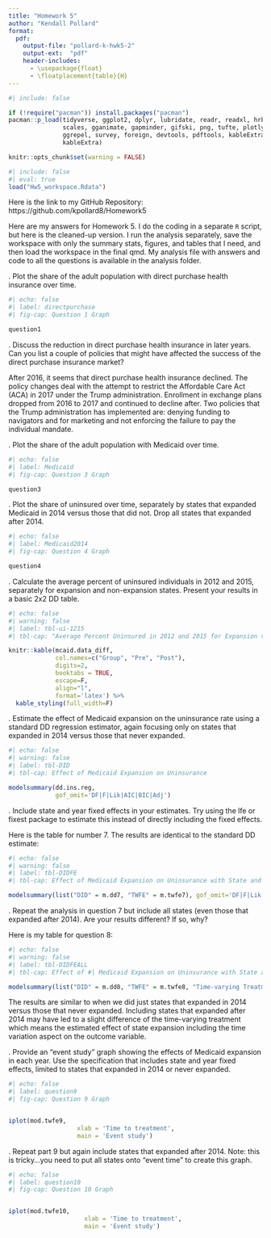 ```yaml
---
title: "Homework 5"
author: "Kendall Pollard"
format:
  pdf:
    output-file: "pollard-k-hwk5-2"
    output-ext:  "pdf"
    header-includes:
      - \usepackage{float}
      - \floatplacement{table}{H}
---
```



```r
#| include: false

if (!require("pacman")) install.packages("pacman")
pacman::p_load(tidyverse, ggplot2, dplyr, lubridate, readr, readxl, hrbrthemes, fixest,
               scales, gganimate, gapminder, gifski, png, tufte, plotly, OECD,
               ggrepel, survey, foreign, devtools, pdftools, kableExtra, modelsummary,
               kableExtra)
```


```r
knitr::opts_chunk$set(warning = FALSE)
```


```r
#| include: false
#| eval: true
load("Hw5_workspace.Rdata")
```

Here is the link to my GitHub Repository: https://github.com/kpollard8/Homework5 

Here are my answers for Homework 5. I do the coding in a separate `R` script, but here is the cleaned-up version. I run the analysis separately, save the workspace with only the summary stats, figures, and tables that I need, and then load the workspace in the final qmd. My analysis file with answers and code to all the questions is available in the analysis folder. 

\newpage 

\vspace{.2in}
\noindent 1. Plot the share of the adult population with direct purchase health insurance over time. <br>

```r
#| echo: false
#| label: directpurchase
#| fig-cap: Question 1 Graph

question1
```


\newpage 

\vspace{.2in}
\noindent 2. Discuss the reduction in direct purchase health insurance in later years. Can you list a couple of policies that might have affected the success of the direct purchase insurance market? <br>

After 2016, it seems that direct purchase health insurance declined. The policy changes deal with the attempt to restrict the Affordable Care Act (ACA) in 2017 under the Trump administration. Enrollment in exchange plans dropped from 2016 to 2017 and continued to decline after. Two policies that the Trump administration has implemented are: denying funding to navigators and for marketing and not enforcing the failure to pay the individual mandate. 


\newpage 

\vspace{.2in}
\noindent 3. Plot the share of the adult population with Medicaid over time. <br>

```r
#| echo: false
#| label: Medicaid
#| fig-cap: Question 3 Graph

question3
```


\newpage 

\vspace{.2in}
\noindent 4. Plot the share of uninsured over time, separately by states that expanded Medicaid in 2014 versus those that did not. Drop all states that expanded after 2014. <br>

```r
#| echo: false
#| label: Medicaid2014
#| fig-cap: Question 4 Graph

question4
```

\newpage 

\vspace{.2in}
\noindent 5. Calculate the average percent of uninsured individuals in 2012 and 2015, separately for expansion and non-expansion states. Present your results in a basic 2x2 DD table. <br>

```r
#| echo: false
#| warning: false
#| label: tbl-ui-1215
#| tbl-cap: "Average Percent Uninsured in 2012 and 2015 for Expansion vs Non-Expansion"

knitr::kable(mcaid.data_diff, 
             col.names=c("Group", "Pre", "Post"),
             digits=2,
             booktabs = TRUE,
             escape=F,
             align="l",
             format='latex') %>% 
  kable_styling(full_width=F)

```

\newpage 

\vspace{.2in}
\noindent 6. Estimate the effect of Medicaid expansion on the uninsurance rate using a standard DD regression estimator, again focusing only on states that expanded in 2014 versus those that never expanded. <br>

```r
#| echo: false
#| warning: false
#| label: tbl-DID
#| tbl-cap: Effect of Medicaid Expansion on Uninsurance

modelsummary(dd.ins.reg,
             gof_omit='DF|F|Lik|AIC|BIC|Adj')
```

\newpage 

\vspace{.2in}
\noindent 7. Include state and year fixed effects in your estimates. Try using the lfe or fixest package to estimate this instead of directly including the fixed effects. <br>

Here is the table for number 7. The results are identical to the standard DD estimate: 

```r
#| echo: false
#| warning: false
#| label: tbl-DIDFE
#| tbl-cap: Effect of Medicaid Expansion on Uninsurance with State and Year FE

modelsummary(list("DID" = m.dd7, "TWFE" = m.twfe7), gof_omit='DF|F|Lik|AIC|BIC|Adj')
```

\newpage 

\vspace{.2in}
\noindent 8. Repeat the analysis in question 7 but include all states (even those that expanded after 2014). Are your results different? If so, why? <br>

Here is my table for question 8: 

```r
#| echo: false
#| warning: false
#| label: tbl-DIDFEALL
#| tbl-cap: Effect of #| Medicaid Expansion on Uninsurance with State and Year FE for All States

modelsummary(list("DID" = m.dd8, "TWFE" = m.twfe8, "Time-varying Treatment" = fe.est2), gof_omit='DF|F|Lik|AIC|BIC|Adj')
```


The results are similar to when we did just states that expanded in 2014 versus those that never expanded. Including states that expanded after 2014 may have led to a slight difference of the time-varying treatment which means the estimated effect of state expansion including the time variation aspect on the outcome variable. 


\newpage 

\vspace{.2in}
\noindent 9. Provide an “event study” graph showing the effects of Medicaid expansion in each year. Use the specification that includes state and year fixed effects, limited to states that expanded in 2014 or never expanded. <br>

```r
#| echo: false
#| label: question9
#| fig-cap: Question 9 Graph


iplot(mod.twfe9, 
                   xlab = 'Time to treatment',
                   main = 'Event study')
```


\newpage 

\vspace{.2in}
\noindent 10. Repeat part 9 but again include states that expanded after 2014. Note: this is tricky…you need to put all states onto “event time” to create this graph. <br>


```r
#| echo: false
#| label: question10
#| fig-cap: Question 10 Graph


iplot(mod.twfe10, 
                     xlab = 'Time to treatment',
                     main = 'Event study')

```




